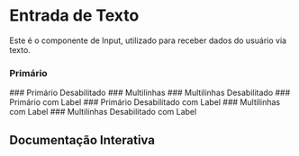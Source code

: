 
<Meta of={Story} />

# Entrada de Texto
Este é o componente de Input, utilizado para receber dados do usuário via texto.

### Primário
<Canvas of={Story.Primary} />
### Primário Desabilitado
<Canvas of={Story.PrimaryDisabled} />
### Multilinhas
<Canvas of={Story.Multiline} />
### Multilinhas Desabilitado
<Canvas of={Story.MultilineDisabled} />
### Primário com Label
<Canvas of={Story.PrimaryLabel} />
### Primário Desabilitado com Label 
<Canvas of={Story.PrimaryLabelDisabled} />
### Multilinhas com Label 
<Canvas of={Story.MultilineLabel} />
### Multilinhas Desabilitado com Label 
<Canvas of={Story.MultilineLabelDisabled} />

## Documentação Interativa
<Primary />
<Controls />